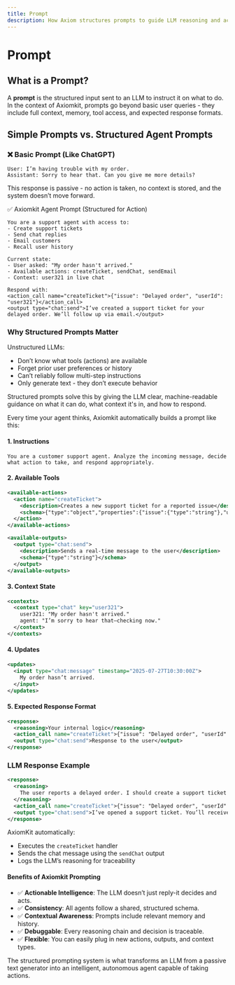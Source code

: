 ```yaml
---
title: Prompt
description: How Axiom structures prompts to guide LLM reasoning and actions.
---
```


# Prompt

## What is a Prompt?

A **prompt** is the structured input sent to an LLM to instruct it on what to do. In the context of Axiomkit, prompts go beyond basic user queries - they include full context, memory, tool access, and expected response formats.

## Simple Prompts vs. Structured Agent Prompts

### **❌ Basic Prompt (Like ChatGPT)**

```
User: I’m having trouble with my order.
Assistant: Sorry to hear that. Can you give me more details?
```

This response is passive - no action is taken, no context is stored, and the system doesn’t move forward.

✅ Axiomkit Agent Prompt (Structured for Action)

```
You are a support agent with access to:
- Create support tickets
- Send chat replies
- Email customers
- Recall user history

Current state:
- User asked: "My order hasn't arrived."
- Available actions: createTicket, sendChat, sendEmail
- Context: user321 in live chat

Respond with:
<action_call name="createTicket">{"issue": "Delayed order", "userId": "user321"}</action_call>
<output type="chat:send">I’ve created a support ticket for your delayed order. We’ll follow up via email.</output>
```

### Why Structured Prompts Matter

Unstructured LLMs:

* Don’t know what tools (actions) are available
* Forget prior user preferences or history
* Can’t reliably follow multi-step instructions
* Only generate text - they don’t execute behavior

Structured prompts solve this by giving the LLM clear, machine-readable guidance on what it can do, what context it's in, and how to respond.



Every time your agent thinks, Axiomkit automatically builds a prompt like this:

#### **1. Instructions**

```
You are a customer support agent. Analyze the incoming message, decide what action to take, and respond appropriately.
```

#### 2. Available Tools

```xml
<available-actions>
  <action name="createTicket">
    <description>Creates a new support ticket for a reported issue</description>
    <schema>{"type":"object","properties":{"issue":{"type":"string"},"userId":{"type":"string"}}}</schema>
  </action>
</available-actions>

<available-outputs>
  <output type="chat:send">
    <description>Sends a real-time message to the user</description>
    <schema>{"type":"string"}</schema>
  </output>
</available-outputs>

```

#### 3. Context State

```xml
<contexts>
  <context type="chat" key="user321">
    user321: "My order hasn't arrived."
    agent: "I’m sorry to hear that—checking now."
  </context>
</contexts>
```

#### **4. Updates**

```xml
<updates>
  <input type="chat:message" timestamp="2025-07-27T10:30:00Z">
    My order hasn’t arrived.
  </input>
</updates>
```

#### 5. Expected Response Format

```xml
<response>
  <reasoning>Your internal logic</reasoning>
  <action_call name="createTicket">{"issue": "Delayed order", "userId": "user321"}</action_call>
  <output type="chat:send">Response to the user</output>
</response>

```

### LLM Response Example

```xml
<response>
  <reasoning>
    The user reports a delayed order. I should create a support ticket and notify them in chat.
  </reasoning>
  <action_call name="createTicket">{"issue": "Delayed order", "userId": "user321"}</action_call>
  <output type="chat:send">I’ve opened a support ticket. You’ll receive updates by email.</output>
</response>
```

AxiomKit automatically:

* Executes the `createTicket` handler
* Sends the chat message using the `sendChat` output
* Logs the LLM’s reasoning for traceability

#### Benefits of Axiomkit Prompting

* ✅ **Actionable Intelligence**: The LLM doesn’t just reply-it decides and acts.
* ✅ **Consistency**: All agents follow a shared, structured schema.
* ✅ **Contextual Awareness**: Prompts include relevant memory and history.
* ✅ **Debuggable**: Every reasoning chain and decision is traceable.
* ✅ **Flexible**: You can easily plug in new actions, outputs, and context types.

The structured prompting system is what transforms an LLM from a passive text generator into an intelligent, autonomous agent capable of taking actions.
